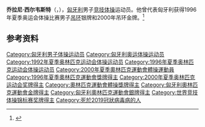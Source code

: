 {{NoteTA|G1=Sports}}
{{eastern name order|[[匈牙利语|匈牙利语]]}}
{{Infobox gymnast
| name           = 喬拉尼·西爾韋斯特
| image          =
| imagesize      = 150px
| caption        =
| birth_date     = {{birth date|df=yes|1970|4|13}}
| birth_place    = {{flag|Hungarian People's Republic}}[[肖普朗|肖普朗]]
| death_date     = {{death date and age|df=yes|2022|1|24|1970|4|13}}
| death_place    = {{HUN}}[[布達佩斯|布達佩斯]]
| discipline     = MAG
| show-medals    = yes
| medaltemplates = 
{{MedalCompetition | [[奧林匹克運動會|奧林匹克運動會]]}}
{{MedalGold|[[2000年夏季奧林匹克運動會|2000 雪梨]]|吊環}}
{{MedalSilver|[[1996年夏季奧林匹克運動會|1996 亞特蘭大]]|吊環}}
{{MedalCompetition | [[世界競技體操錦標賽|世界錦標賽]]}}
{{MedalGold|[[2002年世界競技體操錦標賽|2002 德布勒森]]|吊環}}
{{MedalSilver|[[1992年世界競技體操錦標賽|1992 巴黎]]|吊環}}
{{MedalSilver|[[1996年世界競技體操錦標賽|1996 聖胡安]]|吊環}}
{{MedalSilver|[[1997年世界競技體操錦標賽|1997 洛桑]]|吊環}}
{{MedalSilver|[[1999年世界競技體操錦標賽|1999 天津]]|吊環}}
{{MedalSilver|[[2001年世界競技體操錦標賽|2001 根特]]|吊環}}
}}

'''乔拉尼·西尔韦斯特'''（{{lang-hu|Csollány Szilveszter}}，{{bd|1970年|4月13日|2022年|1月24日|catIdx=Csollány}}），[[匈牙利|匈牙利]]男子[[竞技体操|竞技体操]]运动员。他曾代表匈牙利获得1996年夏季奥运会体操比赛男子[[吊环|吊环]]银牌和2000年吊环金牌。<ref>{{Cite web|title=Szilveszter CSOLLANY|url=https://www.olympic.org/szilveszter-csollany|accessdate=2021-03-28|work=International Olympic Committee|archive-date=2017-03-26|archive-url=https://web.archive.org/web/20170326111136/https://www.olympic.org/szilveszter-csollany}}</ref>

== 参考资料 ==
{{reflist}}

{{奥林匹克运动会体操比赛男子吊环冠军}}
{{世界體操錦標賽男子吊環冠軍}}

{{Authority control}}
{{DEFAULTSORT:Csollány, Szilveszter}}
[[Category:匈牙利男子体操运动员|Category:匈牙利男子体操运动员]]
[[Category:匈牙利奥运体操运动员|Category:匈牙利奥运体操运动员]]
[[Category:1992年夏季奥林匹克运动会体操运动员|Category:1992年夏季奥林匹克运动会体操运动员]]
[[Category:1996年夏季奥林匹克运动会体操运动员|Category:1996年夏季奥林匹克运动会体操运动员]]
[[Category:2000年夏季奧林匹克運動會體操運動員|Category:2000年夏季奧林匹克運動會體操運動員]]
[[Category:1996年夏季奧林匹克運動會獎牌得主|Category:1996年夏季奧林匹克運動會獎牌得主]]
[[Category:2000年夏季奥林匹克运动会奖牌得主|Category:2000年夏季奥林匹克运动会奖牌得主]]
[[Category:奧林匹克運動會體操獎牌得主|Category:奧林匹克運動會體操獎牌得主]]
[[Category:匈牙利奧林匹克運動會金牌得主|Category:匈牙利奧林匹克運動會金牌得主]]
[[Category:匈牙利奧林匹克運動會銀牌得主|Category:匈牙利奧林匹克運動會銀牌得主]]
[[Category:世界竞技体操锦标赛奖牌得主|Category:世界竞技体操锦标赛奖牌得主]]
[[Category:死於2019冠狀病毒病的人|Category:死於2019冠狀病毒病的人]]